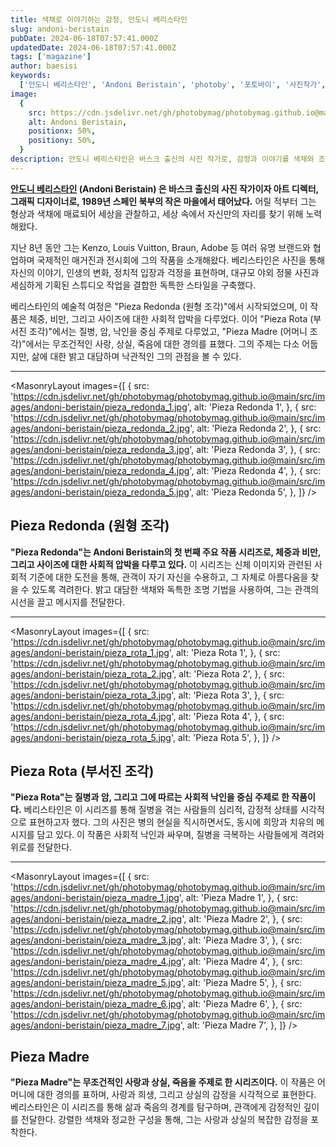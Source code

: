 ```yaml
---
title: 색채로 이야기하는 감정, 안도니 베리스타인
slug: andoni-beristain
pubDate: 2024-06-18T07:57:41.000Z
updatedDate: 2024-06-18T07:57:41.000Z
tags: ['magazine']
author: baesisi
keywords:
  ['안도니 베리스타인', 'Andoni Beristain', 'photoby', '포토바이', '사진작가', 'photography']
image:
  {
    src: https://cdn.jsdelivr.net/gh/photobymag/photobymag.github.io@main/src/images/andoni-beristain/pieza_madre_1.jpg,
    alt: Andoni Beristain,
    positionx: 50%,
    positiony: 50%,
  }
description: 안도니 베리스타인은 바스크 출신의 사진 작가로, 감정과 이야기를 색채와 조명으로 표현한다. 그의 대표작인 Pieza Redonda, Pieza Rota, Pieza Madre는 체중, 질병, 사랑과 상실을 다루며, 독창적이고 감동적인 시각적 예술을 제공한다.
---
```


**[안도니 베리스타인](https://andoniberistain.com/?utm_source=referral&utm_medium=website&utm_campign=photoby_xyz) (Andoni Beristain) 은 바스크 출신의 사진 작가이자 아트 디렉터, 그래픽 디자이너로, 1989년 스페인 북부의 작은 마을에서 태어났다.**
어릴 적부터 그는 형상과 색채에 매료되어 세상을 관찰하고, 세상 속에서 자신만의 자리를 찾기 위해 노력해왔다.

지난 8년 동안 그는 Kenzo, Louis Vuitton, Braun, Adobe 등 여러 유명 브랜드와 협업하며 국제적인 매거진과 전시회에 그의 작품을 소개해왔다.
베리스타인은 사진을 통해 자신의 이야기, 인생의 변화, 정치적 입장과 걱정을 표현하며, 대규모 야외 정물 사진과 세심하게 기획된 스튜디오 작업을 결합한 독특한 스타일을 구축했다.

베리스타인의 예술적 여정은 "Pieza Redonda (원형 조각)"에서 시작되었으며, 이 작품은 체중, 비만, 그리고 사이즈에 대한 사회적 압박을 다루었다.
이어 "Pieza Rota (부서진 조각)"에서는 질병, 암, 낙인을 중심 주제로 다루었고, "Pieza Madre (어머니 조각)"에서는 무조건적인 사랑, 상실, 죽음에 대한 경의를 표했다.
그의 주제는 다소 어둡지만, 삶에 대한 밝고 대담하며 낙관적인 그의 관점을 볼 수 있다.

---


<MasonryLayout
  images={[
    {
      src: 'https://cdn.jsdelivr.net/gh/photobymag/photobymag.github.io@main/src/images/andoni-beristain/pieza_redonda_1.jpg',
      alt: 'Pieza Redonda 1',
    },
    {
      src: 'https://cdn.jsdelivr.net/gh/photobymag/photobymag.github.io@main/src/images/andoni-beristain/pieza_redonda_2.jpg',
      alt: 'Pieza Redonda 2',
    },
    {
      src: 'https://cdn.jsdelivr.net/gh/photobymag/photobymag.github.io@main/src/images/andoni-beristain/pieza_redonda_3.jpg',
      alt: 'Pieza Redonda 3',
    },
    {
      src: 'https://cdn.jsdelivr.net/gh/photobymag/photobymag.github.io@main/src/images/andoni-beristain/pieza_redonda_4.jpg',
      alt: 'Pieza Redonda 4',
    },
    {
      src: 'https://cdn.jsdelivr.net/gh/photobymag/photobymag.github.io@main/src/images/andoni-beristain/pieza_redonda_5.jpg',
      alt: 'Pieza Redonda 5',
    },
  ]}
/>

## Pieza Redonda (원형 조각) 

**"Pieza Redonda"는 Andoni Beristain의 첫 번째 주요 작품 시리즈로, 체중과 비만, 그리고 사이즈에 대한 사회적 압박을 다루고 있다.** 이 시리즈는 신체 이미지와 관련된
사회적 기준에 대한 도전을 통해, 관객이 자기 자신을 수용하고, 그 자체로 아름다움을 찾을 수 있도록 격려한다. 
밝고 대담한 색채와 독특한 조명 기법을 사용하여, 그는 관객의 시선을 끌고 메시지를 전달한다.

---

<MasonryLayout
  images={[
    {
      src: 'https://cdn.jsdelivr.net/gh/photobymag/photobymag.github.io@main/src/images/andoni-beristain/pieza_rota_1.jpg',
      alt: 'Pieza Rota 1',
    },
    {
      src: 'https://cdn.jsdelivr.net/gh/photobymag/photobymag.github.io@main/src/images/andoni-beristain/pieza_rota_2.jpg',
      alt: 'Pieza Rota 2',
    },
    {
      src: 'https://cdn.jsdelivr.net/gh/photobymag/photobymag.github.io@main/src/images/andoni-beristain/pieza_rota_3.jpg',
      alt: 'Pieza Rota 3',
    },
    {
      src: 'https://cdn.jsdelivr.net/gh/photobymag/photobymag.github.io@main/src/images/andoni-beristain/pieza_rota_4.jpg',
      alt: 'Pieza Rota 4',
    },
    {
      src: 'https://cdn.jsdelivr.net/gh/photobymag/photobymag.github.io@main/src/images/andoni-beristain/pieza_rota_5.jpg',
      alt: 'Pieza Rota 5',
    },
  ]}
/>

## Pieza Rota (부서진 조각) 

**"Pieza Rota"는 질병과 암, 그리고 그에 따르는 사회적 낙인을 중심 주제로 한 작품이다.** 
베리스타인은 이 시리즈를 통해 질병을 겪는 사람들의 심리적, 감정적 상태를 시각적으로 표현하고자 했다. 
그의 사진은 병의 현실을 직시하면서도, 동시에 희망과 치유의 메시지를 담고 있다. 
이 작품은 사회적 낙인과 싸우며, 질병을 극복하는 사람들에게 격려와 위로를 전달한다. 

---

<MasonryLayout
  images={[
    {
      src: 'https://cdn.jsdelivr.net/gh/photobymag/photobymag.github.io@main/src/images/andoni-beristain/pieza_madre_1.jpg',
      alt: 'Pieza Madre 1',
    },
    {
      src: 'https://cdn.jsdelivr.net/gh/photobymag/photobymag.github.io@main/src/images/andoni-beristain/pieza_madre_2.jpg',
      alt: 'Pieza Madre 2',
    },
    {
      src: 'https://cdn.jsdelivr.net/gh/photobymag/photobymag.github.io@main/src/images/andoni-beristain/pieza_madre_3.jpg',
      alt: 'Pieza Madre 3',
    },
    {
      src: 'https://cdn.jsdelivr.net/gh/photobymag/photobymag.github.io@main/src/images/andoni-beristain/pieza_madre_4.jpg',
      alt: 'Pieza Madre 4',
    },
    {
      src: 'https://cdn.jsdelivr.net/gh/photobymag/photobymag.github.io@main/src/images/andoni-beristain/pieza_madre_5.jpg',
      alt: 'Pieza Madre 5',
    },
    {
      src: 'https://cdn.jsdelivr.net/gh/photobymag/photobymag.github.io@main/src/images/andoni-beristain/pieza_madre_6.jpg',
      alt: 'Pieza Madre 6',
    },
    {
      src: 'https://cdn.jsdelivr.net/gh/photobymag/photobymag.github.io@main/src/images/andoni-beristain/pieza_madre_7.jpg',
      alt: 'Pieza Madre 7',
    },
  ]}
/>
## Pieza Madre

**"Pieza Madre"는 무조건적인 사랑과 상실, 죽음을 주제로 한 시리즈이다.** 
이 작품은 어머니에 대한 경의를 표하며, 사랑과 희생, 그리고 상실의 감정을 시각적으로 표현한다. 
베리스타인은 이 시리즈를 통해 삶과 죽음의 경계를 탐구하며, 관객에게 감정적인 깊이를 전달한다. 
강렬한 색채와 정교한 구성을 통해, 그는 사랑과 상실의 복잡한 감정을 포착한다.